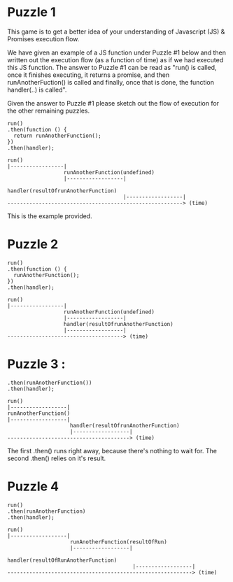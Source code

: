 # Puzzle 1

This game is to get a better idea of your understanding of Javascript (JS) & Promises execution flow.

We have given an example of a JS function under Puzzle #1 below and then written out the execution flow (as a function of time) as if we had executed this JS function. The answer to Puzzle #1 can be read as "run() is called, once it finishes executing, it returns a promise, and then runAnotherFuction() is called and finally, once that is done, the function handler(..) is called".

Given the answer to Puzzle #1 please sketch out the flow of execution for the other remaining puzzles.

```
run()
.then(function () {
  return runAnotherFunction();
})
.then(handler);
```

```
run()
|-----------------|
                  runAnotherFunction(undefined)
                  |------------------|
                                     handler(resultOfrunAnotherFunction)
                                     |------------------|
--------------------------------------------------------> (time)
```

This is the example provided.

# Puzzle 2

```
run()
.then(function () {
  runAnotherFunction();
})
.then(handler);
```

```
run()
|-----------------|
                  runAnotherFunction(undefined)
                  |------------------|
                  handler(resultOfrunAnotherFunction)
                  |------------------|
-------------------------------------> (time)
```

# Puzzle 3 :

```run()
.then(runAnotherFunction())
.then(handler);
```

```
run()
|------------------|
runAnotherFunction()
|------------------|
                    handler(resultOfrunAnotherFunction)
                    |------------------|
---------------------------------------> (time)

```

The first .then() runs right away, because there's nothing to wait for. The second .then() relies on it's result.

# Puzzle 4

```
run()
.then(runAnotherFunction)
.then(handler);
```

```
run()
|------------------|
                    runAnotherFunction(resultOfRun)
                    |------------------|
                                        handler(resultOfRunAnotherFunction)
                                        |------------------|
-----------------------------------------------------------> (time)
```
